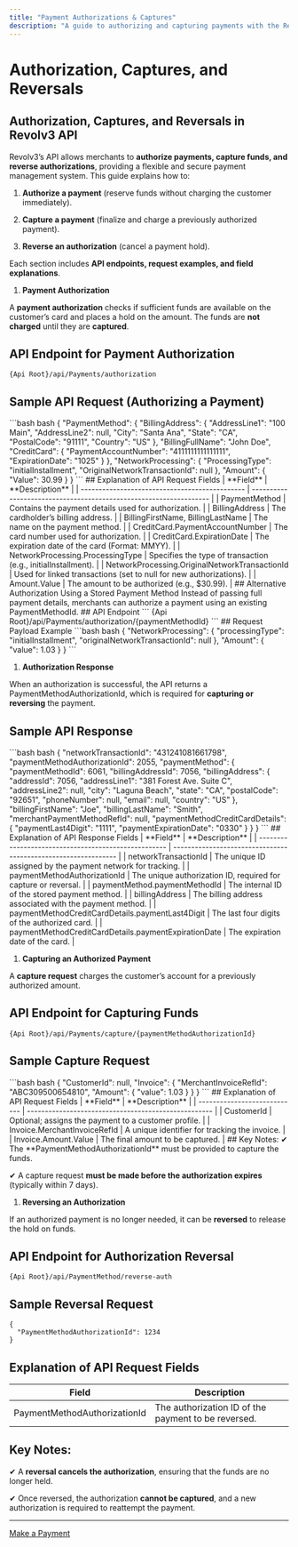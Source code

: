 ---
title: "Payment Authorizations & Captures"
description: "A guide to authorizing and capturing payments with the Revolv3 API. Learn the two-step flow for securing funds and processing charges."
---

# Authorization, Captures, and Reversals## Authorization, Captures, and Reversals in Revolv3 API
Revolv3’s API allows merchants to **authorize payments, capture funds, and reverse authorizations**, providing a flexible and secure payment management system. This guide explains how to:

1. **Authorize a payment** (reserve funds without charging the customer immediately).

2. **Capture a payment** (finalize and charge a previously authorized payment).

3. **Reverse an authorization** (cancel a payment hold).

Each section includes **API endpoints, request examples, and field explanations**.

1. **Payment Authorization**

A **payment authorization** checks if sufficient funds are available on the customer’s card and places a hold on the amount. The funds are **not charged** until they are **captured**.## API Endpoint for Payment Authorization
```
{Api Root}/api/Payments/authorization
```## Sample API Request (Authorizing a Payment)
<CodeGroup>
  ```bash bash
  {
    "PaymentMethod": {
      "BillingAddress": {
        "AddressLine1": "100 Main",
        "AddressLine2": null,
        "City": "Santa Ana",
        "State": "CA",
        "PostalCode": "91111",
        "Country": "US"
      },
  	  "BillingFullName": "John Doe",
      "CreditCard": {
        "PaymentAccountNumber": "4111111111111111",
        "ExpirationDate": "1025"
      }
    },
    "NetworkProcessing": {
      "ProcessingType": "initialInstallment",
      "OriginalNetworkTransactionId": null
    },
    "Amount": {
      "Value": 30.99
    }
  }
  ```
</CodeGroup>## Explanation of API Request Fields
| **Field**                                      | **Description**                                                    |
| ---------------------------------------------- | ------------------------------------------------------------------ |
| PaymentMethod                                  | Contains the payment details used for authorization.               |
| BillingAddress                                 | The cardholder’s billing address.                                  |
| BillingFirstName, BillingLastName              | The name on the payment method.                                    |
| CreditCard.PaymentAccountNumber                | The card number used for authorization.                            |
| CreditCard.ExpirationDate                      | The expiration date of the card (Format: MMYY).                    |
| NetworkProcessing.ProcessingType               | Specifies the type of transaction (e.g., initialInstallment).      |
| NetworkProcessing.OriginalNetworkTransactionId | Used for linked transactions (set to null for new authorizations). |
| Amount.Value                                   | The amount to be authorized (e.g., $30.99).                        |## Alternative Authorization Using a Stored Payment Method
Instead of passing full payment details, merchants can authorize a payment using an existing PaymentMethodId.## API Endpoint
```
{Api Root}/api/Payments/authorization/{paymentMethodId}
```## Request Payload Example
<CodeGroup>
  ```bash bash
  {
    "NetworkProcessing": {
      "processingType": "initialInstallment",
      "originalNetworkTransactionId": null
    },
    "Amount": {
      "value": 1.03
    }
  }
  ```
</CodeGroup>

1. **Authorization Response**

When an authorization is successful, the API returns a PaymentMethodAuthorizationId, which is required for **capturing or reversing** the payment.## Sample API Response
<CodeGroup>
  ```bash bash
  {
    "networkTransactionId": "431241081661798",
    "paymentMethodAuthorizationId": 2055,
    "paymentMethod": {
      "paymentMethodId": 6061,
      "billingAddressId": 7056,
      "billingAddress": {
        "addressId": 7056,
        "addressLine1": "381 Forest Ave. Suite C",
        "addressLine2": null,
        "city": "Laguna Beach",
        "state": "CA",
        "postalCode": "92651",
        "phoneNumber": null,
        "email": null,
        "country": "US"
      },
      "billingFirstName": "Joe",
      "billingLastName": "Smith",
      "merchantPaymentMethodRefId": null,
      "paymentMethodCreditCardDetails": {
        "paymentLast4Digit": "1111",
        "paymentExpirationDate": "0330"
      }
    }
  }
  ```
</CodeGroup>## Explanation of API Response Fields
| **Field**                                            | **Description**                                                |
| ---------------------------------------------------- | -------------------------------------------------------------- |
| networkTransactionId                                 | The unique ID assigned by the payment network for tracking.    |
| paymentMethodAuthorizationId                         | The unique authorization ID, required for capture or reversal. |
| paymentMethod.paymentMethodId                        | The internal ID of the stored payment method.                  |
| billingAddress                                       | The billing address associated with the payment method.        |
| paymentMethodCreditCardDetails.paymentLast4Digit     | The last four digits of the authorized card.                   |
| paymentMethodCreditCardDetails.paymentExpirationDate | The expiration date of the card.                               |

1. **Capturing an Authorized Payment**

A **capture request** charges the customer’s account for a previously authorized amount.## API Endpoint for Capturing Funds
```
{Api Root}/api/Payments/capture/{paymentMethodAuthorizationId}
```## Sample Capture Request
<CodeGroup>
  ```bash bash
  {
    "CustomerId": null,
    "Invoice": {
      "MerchantInvoiceRefId": "ABC309500654810",
      "Amount": {
        "value": 1.03
      }
    }
  }
  ```
</CodeGroup>## Explanation of API Request Fields
| **Field**                    | **Description**                                      |
| ---------------------------- | ---------------------------------------------------- |
| CustomerId                   | Optional; assigns the payment to a customer profile. |
| Invoice.MerchantInvoiceRefId | A unique identifier for tracking the invoice.        |
| Invoice.Amount.Value         | The final amount to be captured.                     |## Key Notes:
✔ The **PaymentMethodAuthorizationId** must be provided to capture the funds.

✔ A capture request **must be made before the authorization expires** (typically within 7 days).

1. **Reversing an Authorization**

If an authorized payment is no longer needed, it can be **reversed** to release the hold on funds.## API Endpoint for Authorization Reversal
```
{Api Root}/api/PaymentMethod/reverse-auth
```## Sample Reversal Request
```
{
  "PaymentMethodAuthorizationId": 1234
}
```## Explanation of API Request Fields
| **Field**                    | **Description**                                     |
| ---------------------------- | --------------------------------------------------- |
| PaymentMethodAuthorizationId | The authorization ID of the payment to be reversed. |## Key Notes:
✔ A **reversal cancels the authorization**, ensuring that the funds are no longer held.

✔ Once reversed, the authorization **cannot be captured**, and a new authorization is required to reattempt the payment.

***

[Make a Payment](/docs/make-a-payment)
